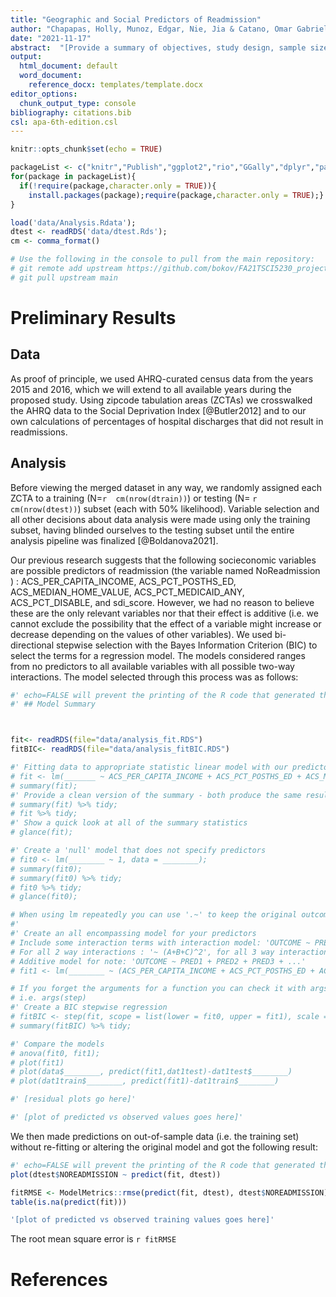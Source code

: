 ```yaml
---
title: "Geographic and Social Predictors of Readmission"
author: "Chapapas, Holly, Munoz, Edgar, Nie, Jia & Catano, Omar Gabriel"
date: "2021-11-17"
abstract:  "[Provide a summary of objectives, study design, sample size, predictors, outcome, statistical analysis, results, and conclusions.]"
output:
  html_document: default
  word_document:
    reference_docx: templates/template.docx
editor_options: 
  chunk_output_type: console
bibliography: citations.bib
csl: apa-6th-edition.csl
---
```


```r
knitr::opts_chunk$set(echo = TRUE)

packageList <- c("knitr","Publish","ggplot2","rio","GGally","dplyr","pander","readr","synthpop", "rmarkdown", "readxl", "tibble", "broom", "scales", "ModelMetrics")
for(package in packageList){
  if(!require(package,character.only = TRUE)){
    install.packages(package);require(package,character.only = TRUE);}
}

load('data/Analysis.Rdata');
dtest <- readRDS('data/dtest.Rds');
cm <- comma_format()

# Use the following in the console to pull from the main repository:
# git remote add upstream https://github.com/bokov/FA21TSCI5230_project
# git pull upstream main
```

# Preliminary Results

## Data

As proof of principle, we used AHRQ-curated census data from the years 2015 and 2016, which we will extend to all available years during the proposed study. Using zipcode tabulation areas (ZCTAs) we crosswalked the AHRQ data to the Social Deprivation Index [@Butler2012] and to our own calculations of percentages of hospital discharges that did not result in readmissions.

## Analysis

Before viewing the merged dataset in any way, we randomly assigned each ZCTA to a training (N=`r  cm(nrow(dtrain))`) or testing (N= `r cm(nrow(dtest))`) subset (each with 50% likelihood). Variable selection and all other decisions about data analysis were made using only the training subset, having blinded ourselves to the testing subset until the entire analysis pipeline was finalized [@Boldanova2021].

Our previous research suggests that the following socieconomic variables are possible predictors of readmission (the variable named NoReadmission  ) : ACS_PER_CAPITA_INCOME, ACS_PCT_POSTHS_ED, ACS_MEDIAN_HOME_VALUE, ACS_PCT_MEDICAID_ANY, ACS_PCT_DISABLE, and sdi_score. However, we had no reason to believe these are the only relevant variables nor that their effect is additive (i.e. we cannot exclude the possibility that the effect of a variable might increase or decrease depending on the values of other variables).
We used bi-directional stepwise selection with the Bayes Information Criterion (BIC) to select the terms for a regression model. The models considered ranges from no predictors to all available variables with all possible two-way interactions. The model selected through this process was as follows:


```r
#' echo=FALSE will prevent the printing of the R code that generated the plot
#' ## Model Summary



fit<- readRDS(file="data/analysis_fit.RDS")
fitBIC<- readRDS(file="data/analysis_fitBIC.RDS")

#' Fitting data to appropriate statistic linear model with our predictors
# fit <- lm(_______ ~ ACS_PER_CAPITA_INCOME + ACS_PCT_POSTHS_ED + ACS_MEDIAN_HOME_VALUE + ACS_PCT_MEDICAID_ANY + ACS_PCT_DISABLE + sdi_score, data = ________);
# summary(fit);
#' Provide a clean version of the summary - both produce the same results
# summary(fit) %>% tidy;
# fit %>% tidy;
#' Show a quick look at all of the summary statistics
# glance(fit);

#' Create a 'null' model that does not specify predictors
# fit0 <- lm(________ ~ 1, data = ________);
# summary(fit0);
# summary(fit0) %>% tidy;
# fit0 %>% tidy;
# glance(fit0);

# When using lm repeatedly you can use '.~' to keep the original outcome and '~.' to keep the original predictors
#'
#' Create an all encompassing model for your predictors
# Include some interaction terms with interaction model: 'OUTCOME ~ PRED1*PRED2*PRED3 ...'
# For all 2 way interactions : '~ (A+B+C)^2', for all 3 way interactions: '~ (A+B+C)^3'
# Additive model for note: 'OUTCOME ~ PRED1 + PRED2 + PRED3 + ...'
# fit1 <- lm(________ ~ (ACS_PER_CAPITA_INCOME + ACS_PCT_POSTHS_ED + ACS_MEDIAN_HOME_VALUE + ACS_PCT_MEDICAID_ANY + ACS_PCT_DISABLE + sdi_score)^2, data = ________);

# If you forget the arguments for a function you can check it with args()
# i.e. args(step)
#' Create a BIC stepwise regression
# fitBIC <- step(fit, scope = list(lower = fit0, upper = fit1), scale = 0, direction = "both", k = log(_));
# summary(fitBIC) %>% tidy;

#' Compare the models
# anova(fit0, fit1);
# plot(fit1)
# plot(data$________, predict(fit1,dat1test)-dat1test$________)
# plot(dat1train$________, predict(fit1)-dat1train$________)

#' [residual plots go here]'

#' [plot of predicted vs observed values goes here]'

```

We then made predictions on out-of-sample data (i.e. the training set) without re-fitting or altering the original model and got the following result:

```r
#' echo=FALSE will prevent the printing of the R code that generated the plot
plot(dtest$NOREADMISSION ~ predict(fit, dtest))

fitRMSE <- ModelMetrics::rmse(predict(fit, dtest), dtest$NOREADMISSION)
table(is.na(predict(fit)))

'[plot of predicted vs observed training values goes here]'

```
The root mean square error is `r fitRMSE`
\newpage

# References


